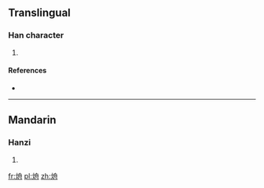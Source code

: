 ==Translingual==

===Han character===
{{Han char|rn=86|rad=火|as=06|sn=10|four=|canj=FHBY}}

# {{defn|Han|sort=火06}}

====References====
* {{Han ref|kx=0670.050|dkj=18999|dj=1079.030|hdz=32200.100|uh=70D0|ud=28880}}

----

==Mandarin==

===Hanzi===
{{cmn-hanzi|pin=[[miè]] ([[mie4]]), [[zhōu]] ([[zhou1]])|wg=mieh<sup>4</sup>, chou<sup>1</sup>}}

# {{defn|lang=cmn|sort=火06}}

[[fr:烐]]
[[pl:烐]]
[[zh:烐]]